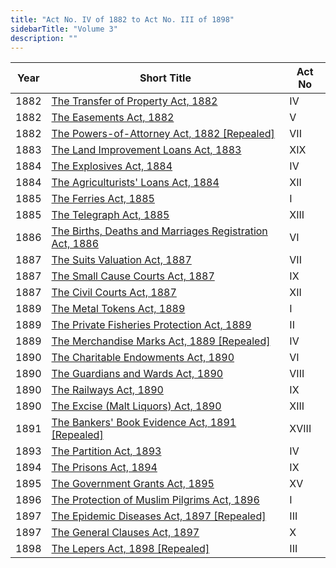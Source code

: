 ```yaml
---
title: "Act No. IV of 1882 to Act No. III of 1898"
sidebarTitle: "Volume 3"
description: ""
---
```


| Year | Short Title | Act No |
|------|-------------|--------|
| 1882 | [The Transfer of Property Act, 1882](/laws/volume-3/act-48) | IV |
| 1882 | [The Easements Act, 1882](/laws/volume-3/act-49) | V |
| 1882 | [The Powers-of-Attorney Act, 1882 [Repealed]](/laws/volume-3/act-50) | VII |
| 1883 | [The Land Improvement Loans Act, 1883](/laws/volume-3/act-51) | XIX |
| 1884 | [The Explosives Act, 1884](/laws/volume-3/act-52) | IV |
| 1884 | [The Agriculturists' Loans Act, 1884](/laws/volume-3/act-53) | XII |
| 1885 | [The Ferries Act, 1885](/laws/volume-3/act-54) | I |
| 1885 | [The Telegraph Act, 1885](/laws/volume-3/act-55) | XIII |
| 1886 | [The Births, Deaths and Marriages Registration Act, 1886](/laws/volume-3/act-56) | VI |
| 1887 | [The Suits Valuation Act, 1887](/laws/volume-3/act-57) | VII |
| 1887 | [The Small Cause Courts Act, 1887](/laws/volume-3/act-58) | IX |
| 1887 | [The Civil Courts Act, 1887](/laws/volume-3/act-59) | XII |
| 1889 | [The Metal Tokens Act, 1889](/laws/volume-3/act-60) | I |
| 1889 | [The Private Fisheries Protection Act, 1889](/laws/volume-3/act-61) | II |
| 1889 | [The Merchandise Marks Act, 1889 [Repealed]](/laws/volume-3/act-62) | IV |
| 1890 | [The Charitable Endowments Act, 1890](/laws/volume-3/act-63) | VI |
| 1890 | [The Guardians and Wards Act, 1890](/laws/volume-3/act-64) | VIII |
| 1890 | [The Railways Act, 1890](/laws/volume-3/act-65) | IX |
| 1890 | [The Excise (Malt Liquors) Act, 1890](/laws/volume-3/act-66) | XIII |
| 1891 | [The Bankers' Book Evidence Act, 1891 [Repealed]](/laws/volume-3/act-67) | XVIII |
| 1893 | [The Partition Act, 1893](/laws/volume-3/act-68) | IV |
| 1894 | [The Prisons Act, 1894](/laws/volume-3/act-69) | IX |
| 1895 | [The Government Grants Act, 1895](/laws/volume-3/act-70) | XV |
| 1896 | [The Protection of Muslim Pilgrims Act, 1896](/laws/volume-3/act-71) | I |
| 1897 | [The Epidemic Diseases Act, 1897 [Repealed]](/laws/volume-3/act-72) | III |
| 1897 | [The General Clauses Act, 1897](/laws/volume-3/act-73) | X |
| 1898 | [The Lepers Act, 1898 [Repealed]](/laws/volume-3/act-74) | III |
